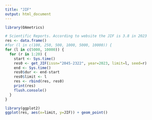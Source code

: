 ```yaml
---
title: "JIF"
output: html_document
---
```


```r
library(OAmetrics)

# Scientific Reports. According to website the JIF is 3.8 in 2023
res <- data.frame()
#for (l in c(100, 250, 500, 1000, 5000, 10000)) {
for (l in c(5000, 10000)) {
  for (r in 1:20) {
    start <- Sys.time()
    res0 <- get_JIF(issn="2045-2322", year=2023, limit=l, seed=r)
    end <- Sys.time()
    res0$dur <- end-start
    res0$limit <- l
    res <- rbind(res, res0)
    print(res)
    flush.console()
  }
}

library(ggplot2)
ggplot(res, aes(x=limit, y=JIF)) + geom_point()
```

